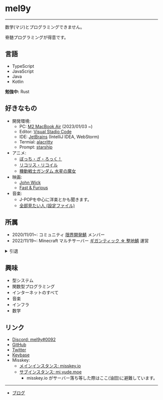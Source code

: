 
# mel9y

<Quotes />

---

数学(マジ)とプログラミングできません。

脊髄プログラミングが得意です。

## 言語

- TypeScript
- JavaScript
- Java
- Kotlin

**勉強中:** Rust

## 好きなもの

- 開発環境:
  - PC: [M2 MacBook Air](https://www.apple.com/jp/macbook-air-m2/) (2023/01/03 ~)
  - Editor: [Visual Stadio Code](https://code.visualstudio.com/)
  - IDE: [JetBrains](https://www.jetbrains.com/) (IntelliJ IDEA, WebStorm)
  - Termial: [alacritty](https://github.com/alacritty/alacritty)
  - Prompt: [starship](https://github.com/starship/starship)
- アニメ:
  - [ぼっち・ざ・ろっく！](https://bocchi.rocks/)
  - [リコリス・リコイル](https://lycoris-recoil.com/)
  - [機動戦士ガンダム 水星の魔女](https://g-witch.net/)
- 映画:
  - [John Wick](http://johnwick.jp/)
  - [Fast & Furious](https://wildspeed-official.jp/)
- 音楽:
  - J-POPを中心に洋楽とかも聞きます。
  - [全部見たい人 (設定ファイル)](https://github.com/mel9y/portfolio/blob/main/public/assets/quotes.json)

## 所属

- 2020/11/01~: コミュニティ [限界開発鯖](https://approvers.dev/) メンバー
- 2022/11/19~: Minecraft マルチサーバー [ギガンティック ☆ 整地鯖](https://www.seichi.network/gigantic) 運営

<details>
<summary>引退</summary>

- ~2022: Minecraft マルチサーバー [アジ鯖](https://www.azisaba.net/) 運営

</details>

## 興味

- 型システム
- 関数型プログラミング
- インターネットのすべて
- 音楽
- インフラ
- 数学

## リンク

- [Discord: mel9y#0092](https://discord.com/users/586824421470109716/)
- [GitHub](https://github.com/mel9y)
- [Twitter](https://twitter.com/mel9y)
- [Keybase](https://keybase.io/m2en)
- Misskey:
  - [メインインスタンス: misskey.io](https://misskey.io/@mel9y)
  - [サブインスタンス: mi.yude.moe](https://mi.yude.moe/@mel9y)
    - misskey.io がサーバー落ち等した際はここ(油田)に避難しています。

----

- [ブログ](https://blog.mel9y.dev)
